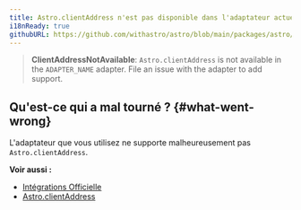 ```yaml
---
title: Astro.clientAddress n'est pas disponible dans l'adaptateur actuel.
i18nReady: true
githubURL: https://github.com/withastro/astro/blob/main/packages/astro/src/core/errors/errors-data.ts
---
```


> **ClientAddressNotAvailable**: `Astro.clientAddress` is not available in the `ADAPTER_NAME` adapter. File an issue with the adapter to add support.

## Qu'est-ce qui a mal tourné ? \{#what-went-wrong\}
L'adaptateur que vous utilisez ne supporte malheureusement pas `Astro.clientAddress`.

**Voir aussi :**
-  [Intégrations Officielle](/fr/guides/integrations-guide/#official-integrations)
-  [Astro.clientAddress](/fr/reference/api-reference/#astroclientaddress)
